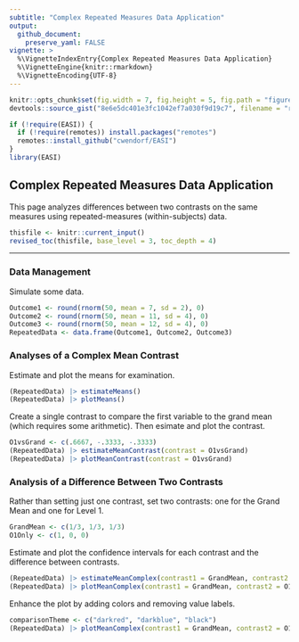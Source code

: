 ```yaml
---
subtitle: "Complex Repeated Measures Data Application"
output:
  github_document:
    preserve_yaml: FALSE
vignette: >
  %\VignetteIndexEntry{Complex Repeated Measures Data Application}
  %\VignetteEngine{knitr::rmarkdown}
  %\VignetteEncoding{UTF-8}
---
```


```r
knitr::opts_chunk$set(fig.width = 7, fig.height = 5, fig.path = "figures/", echo = TRUE, warning = FALSE, message = FALSE)
devtools::source_gist("8e6e5dc401e3fc1042ef7a030f9d19c7", filename = "revised_toc.R")
```

```r
if (!require(EASI)) {
  if (!require(remotes)) install.packages("remotes")
  remotes::install_github("cwendorf/EASI")
}
library(EASI)
```

## Complex Repeated Measures Data Application

This page analyzes differences between two contrasts on the same measures using repeated-measures (within-subjects) data.

```r
thisfile <- knitr::current_input()
revised_toc(thisfile, base_level = 3, toc_depth = 4)
```

---

### Data Management

Simulate some data.
```r
Outcome1 <- round(rnorm(50, mean = 7, sd = 2), 0)
Outcome2 <- round(rnorm(50, mean = 11, sd = 4), 0)
Outcome3 <- round(rnorm(50, mean = 12, sd = 4), 0)
RepeatedData <- data.frame(Outcome1, Outcome2, Outcome3)
```

### Analyses of a Complex Mean Contrast

Estimate and plot the means for examination.
```r
(RepeatedData) |> estimateMeans()
(RepeatedData) |> plotMeans()
```

Create a single contrast to compare the first variable to the grand mean (which requires some arithmetic). Then esimate and plot the contrast.
```r
O1vsGrand <- c(.6667, -.3333, -.3333)
(RepeatedData) |> estimateMeanContrast(contrast = O1vsGrand)
(RepeatedData) |> plotMeanContrast(contrast = O1vsGrand)
```

### Analysis of a Difference Between Two Contrasts

Rather than setting just one contrast, set two contrasts: one for the Grand Mean and one for Level 1.
```r
GrandMean <- c(1/3, 1/3, 1/3)
O1Only <- c(1, 0, 0)
```

Estimate and plot the confidence intervals for each contrast and the difference between contrasts.
```r
(RepeatedData) |> estimateMeanComplex(contrast1 = GrandMean, contrast2 = O1Only, labels = c("GrandMean", "O1Only"))
(RepeatedData) |> plotMeanComplex(contrast1 = GrandMean, contrast2 = O1Only, labels = c("GrandMean", "O1Only"))
```

Enhance the plot by adding colors and removing value labels.
```r
comparisonTheme <- c("darkred", "darkblue", "black")
(RepeatedData) |> plotMeanComplex(contrast1 = GrandMean, contrast2 = O1Only, labels = c("GrandMean", "O1Only"), values = FALSE, col = comparisonTheme)
```
